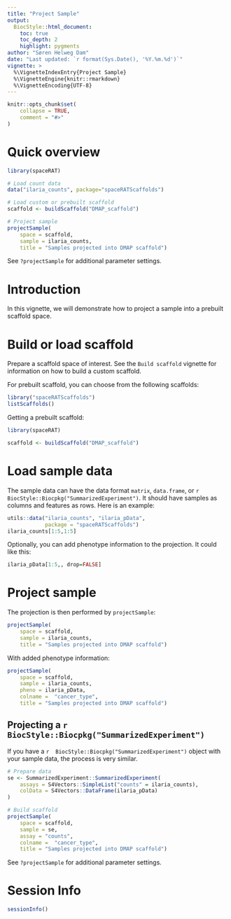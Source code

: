 ```yaml
---
title: "Project Sample"
output: 
  BiocStyle::html_document:
    toc: true
    toc_depth: 2
    highlight: pygments
author: "Søren Helweg Dam"
date: "Last updated: `r format(Sys.Date(), '%Y.%m.%d')`"
vignette: >
  %\VignetteIndexEntry{Project Sample}
  %\VignetteEngine{knitr::rmarkdown}
  %\VignetteEncoding{UTF-8}
---
```


```r
knitr::opts_chunk$set(
    collapse = TRUE,
    comment = "#>"
)
```

# Quick overview


```r
library(spaceRAT)

# Load count data
data("ilaria_counts", package="spaceRATScaffolds")

# Load custom or prebuilt scaffold
scaffold <- buildScaffold("DMAP_scaffold")

# Project sample
projectSample(
    space = scaffold,
    sample = ilaria_counts,
    title = "Samples projected into DMAP scaffold")
```

See `?projectSample` for additional parameter settings.

# Introduction

In this vignette, we will demonstrate how to project a sample into a 
prebuilt scaffold space.


# Build or load scaffold

Prepare a scaffold space of interest. See the `Build scaffold` vignette for
information on how to build a custom scaffold.

For prebuilt scaffold, you can choose from the following scaffolds:

```r
library("spaceRATScaffolds")
listScaffolds()
```


Getting a prebuilt scaffold:

```r
library(spaceRAT)

scaffold <- buildScaffold("DMAP_scaffold")
```


# Load sample data


The sample data can have the data format `matrix`, `data.frame`, or 
`r  BiocStyle::Biocpkg("SummarizedExperiment")`.
It should have samples as columns and features as rows. Here is an example:

```r
utils::data("ilaria_counts", "ilaria_pData",
            package = "spaceRATScaffolds")
ilaria_counts[1:5,1:5]
```

Optionally, you can add phenotype information to the projection. 
It could like this:

```r
ilaria_pData[1:5,, drop=FALSE]
```
# Project sample

The projection is then performed by `projectSample`:

```r
projectSample(
    space = scaffold, 
    sample = ilaria_counts,
    title = "Samples projected into DMAP scaffold")
```

With added phenotype information:
```r
projectSample(
    space = scaffold,
    sample = ilaria_counts,
    pheno = ilaria_pData,
    colname =  "cancer_type",
    title = "Samples projected into DMAP scaffold")

```

## Projecting a `r  BiocStyle::Biocpkg("SummarizedExperiment")`

If you have a `r  BiocStyle::Biocpkg("SummarizedExperiment")` object
with your sample data, the process is very similar.

```r
# Prepare data
se <- SummarizedExperiment::SummarizedExperiment(
    assays = S4Vectors::SimpleList("counts" = ilaria_counts),
    colData = S4Vectors::DataFrame(ilaria_pData)
)

# Build scaffold
projectSample(
    space = scaffold,
    sample = se,
    assay = "counts",
    colname =  "cancer_type",
    title = "Samples projected into DMAP scaffold")
```

See `?projectSample` for additional parameter settings.


# Session Info

```r
sessionInfo()
```
